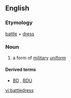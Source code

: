 ==English==
{{wikipedia}}

===Etymology===
[[battle]] + [[dress]]

===Noun===
{{en-noun|-}}

# a form of [[military]] [[uniform]]

====Derived terms====
* [[BD]] , [[BDU]] {{qualifier|abbreviation}}

[[vi:battledress]]